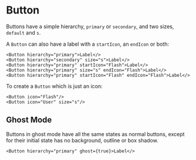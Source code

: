

<Meta of={ButtonStories} />

# Button

Buttons have a simple hierarchy, `primary` or `secondary`, and two sizes, `default` and `s`.

A `Button` can also have a label with a `startIcon`, an `endIcon` or both:

```tsx
<Button hierarchy="primary">Label</>
<Button hierarchy="secondary" size="s">Label</>
<Button hierarchy="primary" startIcon="Flash">Label</>
<Button hierarchy="primary" size="s" endIcon="Flash">Label</>
<Button hierarchy="primary" startIcon="Flash" endIcon="Flash">Label</>
```

To create a `Button` which is just an icon:

```tsx
<Button icon="Flash"/>
<Button icon="User" size="s"/>
```

<DocsStory of={ButtonStories.Primary} />

<DocsStory of={ButtonStories.Secondary} />

## Ghost Mode

Buttons in ghost mode have all the same states as normal buttons, except for their initial state has no background,
outline or box shadow.

```tsx
<Button hierarchy="primary" ghost={true}>Label</>
```

<DocsStory of={ButtonStories.GhostPrimary} />

<DocsStory of={ButtonStories.GhostSecondary} />
